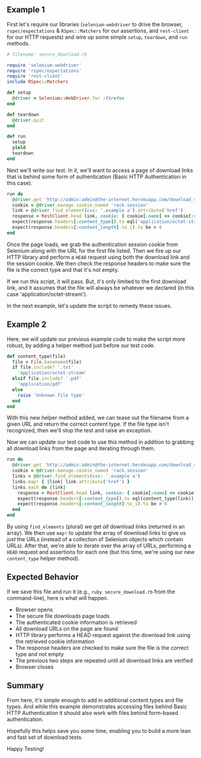 ## Example 1

First let's require our libraries (`selenium-webdriver` to drive the browser, `rspec/expectations` & `RSpec::Matchers` for our assertions, and `rest-client` for our HTTP requests) and wire up some simple `setup`, `teardown`, and `run` methods.

```ruby
# filename: secure_download.rb

require 'selenium-webdriver'
require 'rspec/expectations'
require 'rest-client'
include RSpec::Matchers

def setup
  @driver = Selenium::WebDriver.for :firefox
end

def teardown
  @driver.quit
end

def run
  setup
  yield
  teardown
end
```

Next we'll write our test. In it, we'll want to access a page of download links that is behind some form of authentication (Basic HTTP Authentication in this case).

```ruby
run do
  @driver.get 'http://admin:admin@the-internet.herokuapp.com/download_secure'
  cookie = @driver.manage.cookie_named 'rack.session'
  link = @driver.find_element(css: '.example a').attribute('href')
  response = RestClient.head link, cookie: { cookie[:name] => cookie[:value] }
  expect(response.headers[:content_type]).to eql('application/octet-stream')
  expect(response.headers[:content_length].to_i).to be > 0
end
```

Once the page loads, we grab the authentication session cookie from Selenium along with the URL for the first file listed. Then we fire up our HTTP library and perform a `HEAD` request using both the download link and the session cookie. We then check the response headers to make sure the file is the correct type and that it's not empty.

If we run this script, it will pass. But, it's only limited to the first download link, and it assumes that the file will always be whatever we declared (in this case 'application/octet-stream').

In the next example, let's update the script to remedy these issues.

## Example 2

Here, we will update our previous example code to make the script more robust, by adding a helper method just before our test code.

```ruby
def content_type(file)
  file = File.basename(file)
  if file.include? '.txt'
    'application/octet-stream'
  elsif file.include? '.pdf'
    'application/pdf'
  else
    raise 'Unknown file type'
  end
end
```

With this new helper method added, we can tease out the filename from a given URL and return the correct content type. If the file type isn't recognized, then we'll stop the test and raise an exception.

Now we can update our test code to use this method in addition to grabbing all download links from the page and iterating through them.

```ruby
run do
  @driver.get 'http://admin:admin@the-internet.herokuapp.com/download_secure'
  cookie = @driver.manage.cookie_named 'rack.session'
  links = @driver.find_elements(css: '.example a')
  links.map! { |link| link.attribute('href') }
  links.each do |link|
    response = RestClient.head link, cookie: { cookie[:name] => cookie[:value] }
    expect(response.headers[:content_type]).to eql(content_type(link))
    expect(response.headers[:content_length].to_i).to be > 0
  end
end
```

By using `find_elements` (plural) we get _all_ download links (returned in an array). We then use `map!` to update the array of download links to give us _just_ the URLs (instead of a collection of Selenium objects which contain URLs). After that, we're able to iterate over the array of URLs, performing a `HEAD` request and assertions for each one (but this time, we're using our new `content_type` helper method).

## Expected Behavior

If we save this file and run it (e.g., `ruby secure_download.rb` from the command-line), here is what will happen.

+ Browser opens
+ The secure file downloads page loads
+ The authenticated cookie information is retrieved
+ All download URLs on the page are found
+ HTTP library performs a HEAD request against the download link using the retrieved cookie information
+ The response headers are checked to make sure the file is the correct type and not empty
+ The previous two steps are repeated until all download links are verified
+ Browser closes

## Summary

From here, it's simple enough to add in additional content types and file types. And while this example demonstrates accessing files behind Basic HTTP Authentication it should also work with files behind form-based authentication.

Hopefully this helps save you some time, enabling you to build a more lean and fast set of download tests.

Happy Testing!